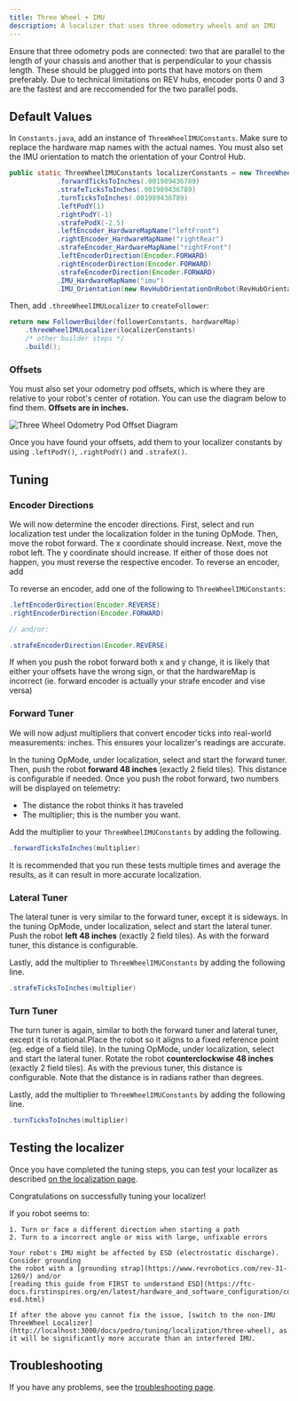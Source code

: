 ```yaml
---
title: Three Wheel + IMU
description: A localizer that uses three odometry wheels and an IMU
---
```


<Callout title="Prerequisites" type="info">
  Ensure that three odometry pods are connected: two that are parallel to the length
  of your chassis and another that is perpendicular to your chassis length. These should be plugged 
  into ports that have motors on them preferably. Due to technical limitations on REV hubs, encoder ports
  0 and 3 are the fastest and are reccomended for the two parallel pods.
</Callout>

## Default Values
In `Constants.java`, add an instance of `ThreeWheelIMUConstants`. Make sure to replace the hardware map names 
with the actual names. You must also set the IMU orientation to match the orientation of your Control Hub.

```java title="Constants.java"
public static ThreeWheelIMUConstants localizerConstants = new ThreeWheelIMUConstants()
            .forwardTicksToInches(.001989436789)
            .strafeTicksToInches(.001989436789)
            .turnTicksToInches(.001989436789)
            .leftPodY(1)
            .rightPodY(-1)
            .strafePodX(-2.5)
            .leftEncoder_HardwareMapName("leftFront")
            .rightEncoder_HardwareMapName("rightRear")
            .strafeEncoder_HardwareMapName("rightFront")
            .leftEncoderDirection(Encoder.FORWARD)
            .rightEncoderDirection(Encoder.FORWARD)
            .strafeEncoderDirection(Encoder.FORWARD)
            .IMU_HardwareMapName("imu")
            .IMU_Orientation(new RevHubOrientationOnRobot(RevHubOrientationOnRobot.LogoFacingDirection.UP, RevHubOrientationOnRobot.UsbFacingDirection.LEFT));
```

Then, add `.threeWheelIMULocalizer` to `createFollower`:

```java title="Constants.java"
return new FollowerBuilder(followerConstants, hardwareMap)
    .threeWheelIMULocalizer(localizerConstants)
    /* other builder steps */
    .build();
```

### Offsets

You must also set your odometry pod offsets, which is where they are
relative to your robot's center of rotation. You can use the diagram below
to find them. **Offsets are in inches.**

![Three Wheel Odometry Pod Offset Diagram](/docs/odometry.png)

Once you have found your offsets, add them to your localizer constants by
using `.leftPodY()`, `.rightPodY()` and `.strafeX()`.

## Tuning

### Encoder Directions

We will now determine the encoder directions. First, select and run
localization test under the localization folder in the tuning OpMode. Then,
move the robot forward. The x coordinate should increase. Next, move the
robot left. The y coordinate should increase. If either of those does not
happen, you must reverse the respective encoder. To reverse an encoder, add

To reverse an encoder, add one of the following to `ThreeWheelIMUConstants`:

```java title="Constants.java"
.leftEncoderDirection(Encoder.REVERSE)
.rightEncoderDirection(Encoder.FORWARD)

// and/or:

.strafeEncoderDirection(Encoder.REVERSE)
```

<Callout title="Important" type="warning">
  If when you push the robot forward both x and y change, it is likely that either your offsets have the wrong sign,
  or that the hardwareMap is incorrect (ie. forward encoder is actually your strafe encoder and vise versa)
</Callout>

### Forward Tuner

We will now adjust multipliers that convert encoder ticks into real-world
measurements: inches. This ensures your localizer's readings are accurate.

In the tuning OpMode, under localization, select and start the forward tuner.
Then, push the robot **forward 48 inches** (exactly 2 field tiles). This
distance is configurable if needed. Once you push the robot forward, two
numbers will be displayed on telemetry:

- The distance the robot thinks it has traveled
- The multiplier; this is the number you want.

Add the multiplier to your `ThreeWheelIMUConstants` by adding the following.

```java title="Constants.java"
.forwardTicksToInches(multiplier)
```

<Callout title="Tip" type="info">
  It is recommended that you run these tests multiple times and average the results, 
  as it can result in more accurate localization.
</Callout>

### Lateral Tuner

The lateral tuner is very similar to the forward tuner, except it is
sideways. In the tuning OpMode, under localization, select and start the
lateral tuner. Push the robot **left 48 inches** (exactly 2 field tiles). As
with the forward tuner, this distance is configurable.

Lastly, add the multiplier to `ThreeWheelIMUConstants` by adding the following line.

```java title="Constants.java"
.strafeTicksToInches(multiplier)
```

### Turn Tuner

The turn tuner is again, similar to both the forward tuner and lateral tuner, except it is
rotational.Place the robot so it aligns to a fixed reference point (eg. edge of a field tile). 
In the tuning OpMode, under localization, select and start the
lateral tuner. Rotate the robot **counterclockwise 48 inches** (exactly 2 field tiles). As
with the previous tuner, this distance is configurable. Note that the distance is in radians
rather than degrees.

Lastly, add the multiplier to `ThreeWheelIMUConstants` by adding the following line.

```java title="Constants.java"
.turnTicksToInches(multiplier)
```

## Testing the localizer

Once you have completed the tuning steps, you can test your localizer as
described
[on the localization page](/docs/pedro/tuning/localization#localization-test).

Congratulations on successfully tuning your localizer!

<Callout title="Note on ESD" type="warning">
    If you robot seems to:

    1. Turn or face a different direction when starting a path
    2. Turn to a incorrect angle or miss with large, unfixable errors

    Your robot's IMU might be affected by ESD (electrostatic discharge). Consider grounding
    the robot with a [grounding strap](https://www.revrobotics.com/rev-31-1269/) and/or 
    [reading this guide from FIRST to understand ESD](https://ftc-docs.firstinspires.org/en/latest/hardware_and_software_configuration/configuring/managing_esd/managing-esd.html)

    If after the above you cannot fix the issue, [switch to the non-IMU ThreeWheel Localizer](http://localhost:3000/docs/pedro/tuning/localization/three-wheel), as
    it will be significantly more accurate than an interfered IMU.
</Callout>

## Troubleshooting

If you have any problems, see the [troubleshooting page](/docs/pedro/tuning/troubleshooting).